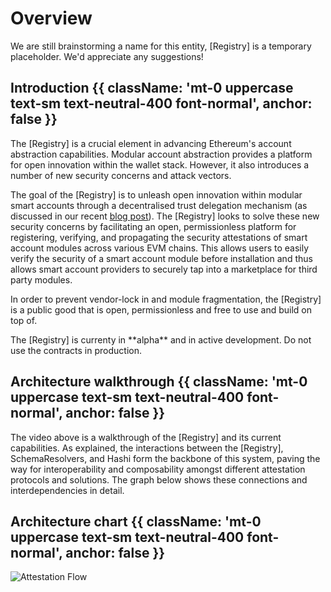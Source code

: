 # Overview

<Note title="FYI">
	We are still brainstorming a name for this entity, [Registry] is a temporary placeholder. We'd appreciate any
	suggestions!
</Note>

## Introduction {{ className: 'mt-0 uppercase text-sm text-neutral-400 font-normal', anchor: false }}

The [Registry] is a crucial element in advancing Ethereum's account abstraction capabilities. Modular account abstraction provides a platform for open innovation within the wallet stack. However, it also introduces a number of new security concerns and attack vectors.

The goal of the [Registry] is to unleash open innovation within modular smart accounts through a decentralised trust delegation mechanism (as discussed in our recent [blog post](https://mirror.xyz/konradkopp.eth/7Q3TrMFgx2VbZRKa7UEaisIMjimpMABiqGYo00T9egA)). The [Registry] looks to solve these new security concerns by facilitating an open, permissionless platform for registering, verifying, and propagating the security attestations of smart account modules across various EVM chains. This allows users to easily verify the security of a smart account module before installation and thus allows smart account providers to securely tap into a marketplace for third party modules.

In order to prevent vendor-lock in and module fragmentation, the [Registry] is a public good that is open, permissionless and free to use and build on top of.

<Note title="FYI">
	The [Registry] is currenty in **alpha** and in active development. Do not use the contracts in production.
</Note>

## Architecture walkthrough {{ className: 'mt-0 uppercase text-sm text-neutral-400 font-normal', anchor: false }}

<EmbeddedVideo
	url="https://www.loom.com/embed/f1daa7a8ce42432e94ffc89bf5394c81?sid=6588141e-5b27-44e4-8a5c-e5951d3a2cd4"
	title="Registry walkthrough"
/>

The video above is a walkthrough of the [Registry] and its current capabilities. As explained, the interactions between the [Registry], SchemaResolvers, and Hashi form the backbone of this system, paving the way for interoperability and composability amongst different attestation protocols and solutions. The graph below shows these connections and interdependencies in detail.

## Architecture chart {{ className: 'mt-0 uppercase text-sm text-neutral-400 font-normal', anchor: false }}

<Fence className="bg-gray-100">![Attestation Flow](/images/docs/introduction/complete-flow.svg)</Fence>
